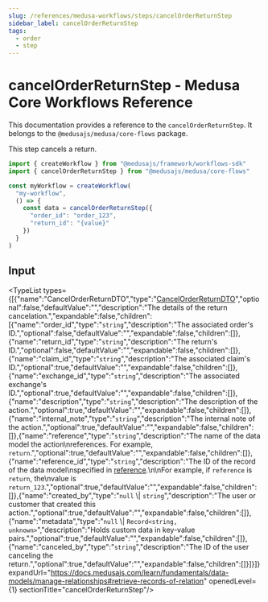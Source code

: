 ```yaml
---
slug: /references/medusa-workflows/steps/cancelOrderReturnStep
sidebar_label: cancelOrderReturnStep
tags:
  - order
  - step
---
```



# cancelOrderReturnStep - Medusa Core Workflows Reference

This documentation provides a reference to the `cancelOrderReturnStep`. It belongs to the `@medusajs/medusa/core-flows` package.

This step cancels a return.

```ts title="src/workflows/my-workflow.ts"
import { createWorkflow } from "@medusajs/framework/workflows-sdk"
import { cancelOrderReturnStep } from "@medusajs/medusa/core-flows"

const myWorkflow = createWorkflow(
  "my-workflow",
  () => {
    const data = cancelOrderReturnStep({
      "order_id": "order_123",
      "return_id": "{value}"
    })
  }
)
```
  

## Input

<TypeList types={[{"name":"CancelOrderReturnDTO","type":"[CancelOrderReturnDTO](../../../../../order/interfaces/order.CancelOrderReturnDTO/page.mdx)","optional":false,"defaultValue":"","description":"The details of the return cancelation.","expandable":false,"children":[{"name":"order_id","type":"`string`","description":"The associated order's ID.","optional":false,"defaultValue":"","expandable":false,"children":[]},{"name":"return_id","type":"`string`","description":"The return's ID.","optional":false,"defaultValue":"","expandable":false,"children":[]},{"name":"claim_id","type":"`string`","description":"The associated claim's ID.","optional":true,"defaultValue":"","expandable":false,"children":[]},{"name":"exchange_id","type":"`string`","description":"The associated exchange's ID.","optional":true,"defaultValue":"","expandable":false,"children":[]},{"name":"description","type":"`string`","description":"The description of the action.","optional":true,"defaultValue":"","expandable":false,"children":[]},{"name":"internal_note","type":"`string`","description":"The internal note of the action.","optional":true,"defaultValue":"","expandable":false,"children":[]},{"name":"reference","type":"`string`","description":"The name of the data model the action\nreferences. For example, `return`.","optional":true,"defaultValue":"","expandable":false,"children":[]},{"name":"reference_id","type":"`string`","description":"The ID of the record of the data model\nspecified in [reference](../../../../../order/interfaces/order.BaseOrderBundledActionsDTO/page.mdx#reference).\n\nFor example, if `reference` is `return`, the\nvalue is `return_123`.","optional":true,"defaultValue":"","expandable":false,"children":[]},{"name":"created_by","type":"`null` \\| `string`","description":"The user or customer that created this action.","optional":true,"defaultValue":"","expandable":false,"children":[]},{"name":"metadata","type":"`null` \\| `Record<string, unknown>`","description":"Holds custom data in key-value pairs.","optional":true,"defaultValue":"","expandable":false,"children":[]},{"name":"canceled_by","type":"`string`","description":"The ID of the user canceling the return.","optional":true,"defaultValue":"","expandable":false,"children":[]}]}]} expandUrl="https://docs.medusajs.com/learn/fundamentals/data-models/manage-relationships#retrieve-records-of-relation" openedLevel={1} sectionTitle="cancelOrderReturnStep"/>
